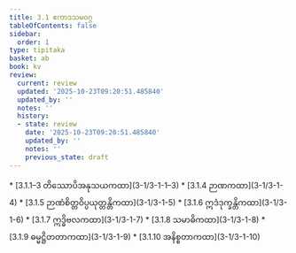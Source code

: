 ```yaml
---
title: 3.1 ဧကာဒသမဝဂ္ဂ
tableOfContents: false
sidebar:
  order: 1
type: tipitaka
basket: ab
book: kv
review:
  current: review
  updated: '2025-10-23T09:20:51.485840'
  updated_by: ''
  notes: ''
  history:
  - state: review
    date: '2025-10-23T09:20:51.485840'
    updated_by: ''
    notes: ''
    previous_state: draft
---
```



<ReviewStatus review={frontmatter.review} showDetails={true} />

<HypothesisAnnotation frontmatter={frontmatter} />

<DynamicBreadcrumb />



<TableOfContents book="kv" section="3.1">
* [3.1.1–3 တိဿောပိအနုသယကထာ](3-1/3-1-1–3)
* [3.1.4 ဉာဏကထာ](3-1/3-1-4)
* [3.1.5 ဉာဏံစိတ္တဝိပ္ပယုတ္တန္တိကထာ](3-1/3-1-5)
* [3.1.6 ဣဒံဒုက္ခန္တိကထာ](3-1/3-1-6)
* [3.1.7 ဣဒ္ဓိဗလကထာ](3-1/3-1-7)
* [3.1.8 သမာဓိကထာ](3-1/3-1-8)
* [3.1.9 ဓမ္မဋ္ဌိတတာကထာ](3-1/3-1-9)
* [3.1.10 အနိစ္စတာကထာ](3-1/3-1-10)
</TableOfContents>